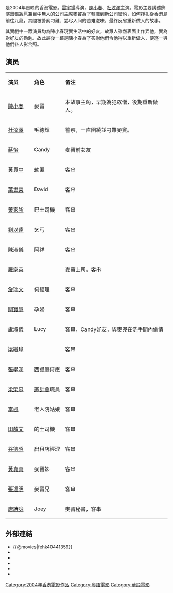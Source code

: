 {{expand|time=2016-03-19T03:00:36+00:00}}
{{Infobox film
| name                          = 墨斗先生
| original_name <!-- 英文名 --> = ''{{lang|en|Escape from Hong Kong Island}}''
| director<!-- 导演 -->         = [[雷宇揚|雷宇揚]]
| producer <!-- 監製 -->        = 黃潔芳
| writer  <!-- 编剧 -->         = 李思臻 <br> 陳大利
| starring <!-- 主演 -->        = [[陳小春|陳小春]] <br> [[杜汶澤|杜汶澤]]
| music <!-- 配乐 -->           = 羅堅
| cinematography <!-- 摄影 -->  = 陳輝
| editing <!-- 剪接 -->         = 潘雄
| distributor <!-- 发行商 -->   = 東方電影制作有限公司
| released  <!-- 上映日期 -->   = {{HKG}}：{{start date|2004|9|23}}
| runtime  <!-- 片长时间 -->    = 90分鐘
| country  <!-- 产地 -->        = {{香港電影產地}}
| language                      = [[粤语|粤语]]
| budget  <!-- 预算花费 -->     =
| gross  <!-- 票房 -->          = 505,300
}}

{{engname|《墨斗先生》|''Escape from Hong Kong Island''}}是2004年首映的香港電影。[[雷宇揚|雷宇揚]]導演，[[陳小春|陳小春]]、[[杜汶澤|杜汶澤]]主演。電影主要講述飾演囂張跋扈兼目中無人的公司主席麥竇為了轉職到新公司簽約，如何掙扎從香港島前往九龍，其間被警察刁難、尝尽人间的苦难滋味，最终反省重新做人的故事。

其實戲中一眾演員均為陳小春現實生活中的好友，故眾人雖然表面上作弄他，實為對好友的勸勉。故此最後一幕是陳小春為了答謝他們令他得以重新做人，便逐一與他們各人影合照。

== 演员 ==
{|class="wikitable " width="60%"
|- style="background:cornflowerblue; color:white" align=center
|style="width:10%"|'''演员'''||style="width:10%"|'''角色'''||style="width:40%"|'''备注'''
|-
| [[陳小春|陳小春]]   || 麥竇  ||  本故事主角，早期為犯眾憎，後期重新做人。
|-
| [[杜汶澤|杜汶澤]]   || 毛德輝  || 警察，一直圍繞並刁難麥竇。
|-
| [[蔣怡|蔣怡]]     || Candy || 麥竇前女友
|-
| [[黃貫中|黃貫中]]   || 劫匪|| 客串
|-
| [[葉世榮|葉世榮]]   || David || 客串
|-
| [[黃家強|黃家強]]   || 巴士司機 || 客串
|-
| [[劉以達|劉以達]]   ||  乞丐 || 客串
|-
| 陳淑儀       || 阿祥 || 客串  
|-
| [[羅家英|羅家英]]   ||   || 麥竇上司，客串
|-
| [[詹瑞文|詹瑞文]]   ||   何經理      ||  客串
|-
| [[關寶慧|關寶慧]]    ||   孕婦      ||   客串
|-
| [[盧淑儀_(加拿大)|盧淑儀]]  ||   Lucy  ||   客串，Candy好友，與麥兜在洗手間內偷情
|-
| [[梁繼璋|梁繼璋]]   ||      ||   客串
|-
| [[張學潤|張學潤]]   ||  西餐廳侍應    ||   客串
|-
| [[梁榮忠|梁榮忠]]   ||  [[家計會|家計會]]職員    ||   客串
|-
| [[李楓_(演員)|李楓]]   ||  老人院姑娘    ||   客串
|-
| [[田啟文|田啟文]]   ||  的士司機    ||   客串
|-
| [[谷德昭|谷德昭]]   ||  出租店經理    ||   客串
|-
| [[黃真真|黃真真]]   ||  麥竇姊    ||   客串
|-
| [[張達明_(演員)|張達明]]  ||  麥竇兄    ||   客串
|-
| [[唐詩詠|唐詩詠]]  ||  Joey    ||   麥竇秘書，客串
|}

== 外部連結 ==
*{{@movies|fehk40441359}}
*{{hkmdb title|10740}}
*{{Mtime|18991}}
*{{douban}}
*{{rotten-tomatoes|escape_from_hong_kong_island}}
*{{imdb title|0441359}}
{{Beyond}}
{{唐詩詠}}
[[Category:2004年香港電影作品|Category:2004年香港電影作品]]
[[Category:粵語電影|Category:粵語電影]]
[[Category:華語電影|Category:華語電影]]